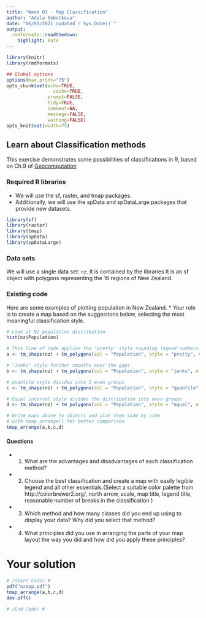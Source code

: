 ```yaml
---
title: "Week 03 - Map Classification"
author: "Adela Sobotkova"
date: "06/01/2021 updated`r Sys.Date()`"
output:
  rmdformats::readthedown:
    highlight: kate
---
```


```r
library(knitr)
library(rmdformats)

## Global options
options(max.print="75")
opts_chunk$set(echo=TRUE,
	             cache=TRUE,
               prompt=FALSE,
               tidy=TRUE,
               comment=NA,
               message=FALSE,
               warning=FALSE)
opts_knit$set(width=75)
```

##  Learn about Classification methods

This exercise demonstrates some possibilities of classifications in R, based on Ch.9 of [Geocomputation](https://geocompr.robinlovelace.net/adv-map.html)

### Required R libraries

* We will use the sf, raster, and tmap packages.
* Additionally, we will use the spData and spDataLarge packages that provide new datasets.

```r
library(sf)
library(raster)
library(tmap)
library(spData)
library(spDataLarge)
```


### Data sets 

We will use a single data set:  `nz`. It is contained by the libraries
It is an sf object with polygons representing the 16 regions of New Zealand.

### Existing code

Here are some examples of plotting population in  New Zealand. * Your role is to create a map based on the suggestions below, selecting the most meaningful classification style.

```r
# Look at NZ population distribution
hist(nz$Population)
```


```r
# This line of code applies the 'pretty' style rounding legend numbers. Try different numbers of classes.
a <- tm_shape(nz) + tm_polygons(col = "Population", style = "pretty", n = 4)

# "Jenks" style further smooths over the gaps
b <- tm_shape(nz) + tm_polygons(col = "Population", style = "jenks", n = 5)

# quantile style divides into 5 even groups
c <- tm_shape(nz) + tm_polygons(col = "Population", style = "quantile", n=5)

# Equal interval style divides the distribution into even groups
d <- tm_shape(nz) + tm_polygons(col = "Population", style = "equal", n = 5)

# Write maps above to objects and plot them side by side 
# with tmap_arrange() for better comparison
tmap_arrange(a,b,c,d)

```



#### Questions

* 1. What are the advantages and disadvantages of each classification method?
* 2. Choose the best classification and create a map with easily legible legend and all other essentials.(Select a suitable color palette from http://colorbrewer2.org/, north arrow, scale, map title, legend title, reasonable number of breaks in the classification )
* 3. Which method and how many classes did you end up using to display your data? Why did you select that method?
* 4. What principles did you use in arranging the parts of your map layout the way you did and how did you apply these principles?

# Your solution

```r
# /Start Code/ #
pdf("nzmap.pdf")
tmap_arrange(a,b,c,d)
dev.off()

# /End Code/ #
```

